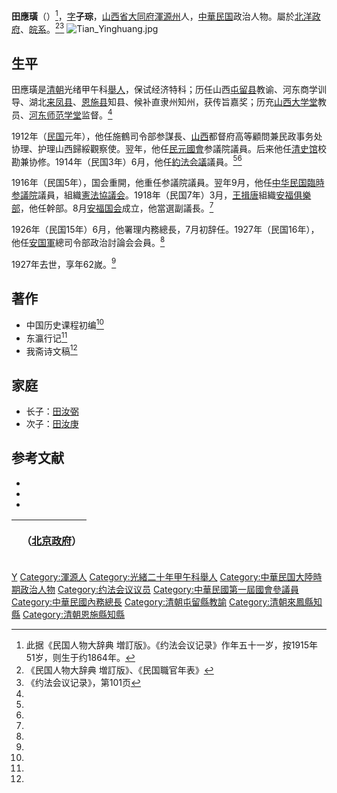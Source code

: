 {{Infobox Officeholder
|姓名=田應璜
|圖像=File:田應璜.jpg
|圖像大小=200px
|圖像說明=  
|字    = 
|號    = 
|別名    = 
|出生日期 = 
|出生地點 = 
|逝世日期 = 
|逝世地點 = 
|死因    = 
|墓地    = 
|籍貫    = 
|政黨    = 
|parents  = 
|配偶   =
|伴侶    = 
|relatives  =  
|children  =  
|著作    = 
|past    = 
}}
'''田應璜'''（{{bd|1866年||1927年|}}）<ref>此据《民国人物大辞典 増訂版》。《约法会议记录》作年五十一岁，按1915年51岁，则生于约1864年。</ref>，[[表字|字]]'''子琮'''，[[山西省|山西省]][[大同府|大同府]][[渾源州|渾源州]]人，[[中華民国|中華民国]]政治人物。屬於[[北洋政府|北洋政府]]、[[皖系|皖系]]。<ref name=mg>《民国人物大辞典 増訂版》、《民国職官年表》</ref><ref name=yf>《约法会议记录》，第101页</ref>
[[File:Tian_Yinghuang.jpg|thumb]]
== 生平 ==
田應璜是[[清朝|清朝]]光绪甲午科[[舉人|舉人]]，保试经济特科；历任山西[[屯留县|屯留县]]教谕、河东商学训导、湖北[[来凤县|来凤县]]、[[恩施县|恩施县]]知县、候补直隶州知州，获传旨嘉奖；历充[[山西大学堂|山西大学堂]]教员、[[河东师范学堂|河东师范学堂]]监督。<ref name=yf/>

1912年（[[民国紀元|民国]]元年），他任施鶴司令部参謀長、[[山西省_(中華民国)|山西]]都督府高等顧問兼民政事务处协理、护理山西歸綏觀察使。翌年，他任[[民元國會|民元國會]]参議院議員。后来他任[[清史馆|清史馆]]校勘兼协修。1914年（民国3年）6月，他任[[約法会議|約法会議]]議員。<ref name=mg/><ref name=yf/>

1916年（民国5年），国会重開，他重任参議院議員。翌年9月，他任[[中华民国臨時参議院|中华民国臨時参議院]]議員，組織[[憲法協議会|憲法協議会]]。1918年（民国7年）3月，[[王揖唐|王揖唐]]組織[[安福俱樂部|安福俱樂部]]，他任幹部。8月[[安福国会|安福国会]]成立，他當選副議長。<ref name=mg/>

1926年（民国15年）6月，他署理内務總長，7月初辞任。1927年（民国16年），他任[[安国軍|安国軍]]總司令部政治討論会会員。<ref name=mg/>

1927年去世，享年62嵗。<ref name=mg/>

== 著作 ==
*中国历史课程初编<ref name=yf/>
*东瀛行记<ref name=yf/>
*我斋诗文稿<ref name=yf/>

== 家庭 ==
* 长子：[[田汝弼|田汝弼]]
* 次子：[[田汝庚|田汝庚]]

== 参考文献 ==
{{reflist}}
* <span style="font-size:90%;">{{Cite book<!--|和書-->|author = 徐友春主編|title = 民国人物大辞典 増訂版|year = 2007|publisher = 河北人民出版社|isbn = 978-7-202-03014-1}}</span>
* <span style="font-size:90%;">{{Cite book<!--|和書-->|author = 劉寿林等 編|title = 民国職官年表|year = 1995|publisher = [[中華書局|中華書局]]|isbn = 7-101-01320-1}}</span>
* <span style="font-size:90%;">{{Cite book<!--|和書-->|author =约法会议秘书厅编 |title =约法会议记录|year = 1915|publisher =约法会议秘书厅|location=北京|isbn = }}</span>

{| class="wikitable" style="margin:0 auto"
|- 
!　{{CHN1912}}（[[中华民国北京政府|北京政府]]）
{{先代次代|内務總長（署理）|<small>1926年6月 - 7月</small>|[[鄭謙|鄭謙]]|[[張国淦|張国淦]]}}
|}
{{Authority control}}
{{中華民國內政部部長}}
{{中華民國第二屆國會參議院議員}}
[[Category:田姓|Y]]
[[Category:渾源人|Category:渾源人]]
[[Category:光緒二十年甲午科舉人|Category:光緒二十年甲午科舉人]]
[[Category:中華民国大陸時期政治人物|Category:中華民国大陸時期政治人物]]
[[Category:约法会议议员|Category:约法会议议员]]
[[Category:中華民國第一屆國會參議員|Category:中華民國第一屆國會參議員]]
[[Category:中華民國內務總長|Category:中華民國內務總長]]
[[Category:清朝屯留縣教諭|Category:清朝屯留縣教諭]]
[[Category:清朝來鳳縣知縣|Category:清朝來鳳縣知縣]]
[[Category:清朝恩施縣知縣|Category:清朝恩施縣知縣]]